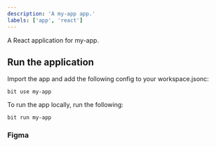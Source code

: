 ```yaml
---
description: 'A my-app app.'
labels: ['app', 'react']
---
```



A React application for my-app. 

## Run the application

Import the app and add the following config to your workspace.jsonc:

```
bit use my-app 
```

To run the app locally, run the following:

```
bit run my-app 
```

### Figma
<FigmaEmbed
    loading="eager"
    width="100%"
    height="400px"
    src="https://www.figma.com/embed?embed_host=share&url=https%3A%2F%2Fwww.figma.com%2Ffile%2FDaShaxpMbyWlvOGMFFUHCl%2Fbutton%3Fnode-id%3D0%253A1"
/>